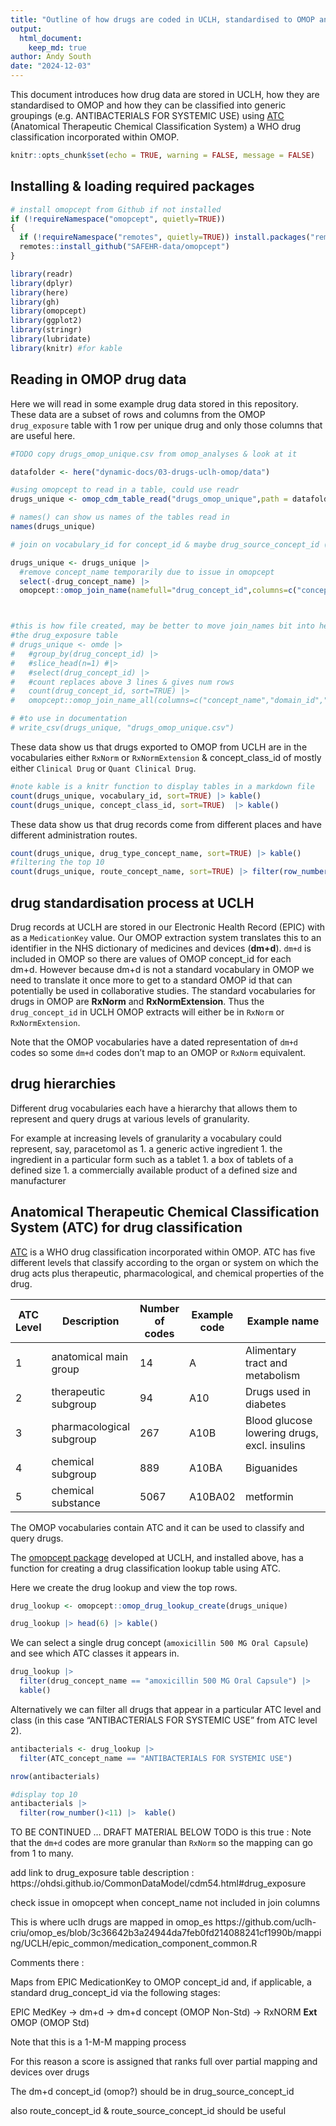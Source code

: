 ```yaml
---
title: "Outline of how drugs are coded in UCLH, standardised to OMOP and can be classified using ATC"
output:
  html_document:
    keep_md: true
author: Andy South
date: "2024-12-03"
---
```


<!-- *.md is generated from `*.Rmd` in /dynamic-docs/, to update edit `*.Rmd`, re-knit, copy `*.md` & the `*_files` folder to root, delete YAML header so it displays better in Github, don't delete `.html` because that will delete folder and images used by the md. We can automate this process later. -->


This document introduces how drug data are stored in UCLH, how they are standardised to OMOP and how they can be classified into generic groupings (e.g. ANTIBACTERIALS FOR SYSTEMIC USE) using [ATC](https://www.nlm.nih.gov/research/umls/rxnorm/sourcereleasedocs/atc.html) (Anatomical Therapeutic Chemical Classification System) a WHO drug classification incorporated within OMOP.  

```r
knitr::opts_chunk$set(echo = TRUE, warning = FALSE, message = FALSE)
```

## Installing & loading required packages
```r

# install omopcept from Github if not installed
if (!requireNamespace("omopcept", quietly=TRUE)) 
{
  if (!requireNamespace("remotes", quietly=TRUE)) install.packages("remotes")
  remotes::install_github("SAFEHR-data/omopcept")
}

library(readr)
library(dplyr)
library(here)
library(gh)
library(omopcept)
library(ggplot2)
library(stringr)
library(lubridate)
library(knitr) #for kable

```

## Reading in OMOP drug data 

Here we will read in some example drug data stored in this repository. These data are a subset of rows and columns from the OMOP `drug_exposure` table with 1 row per unique drug and only those columns that are useful here.


```r

#TODO copy drugs_omop_unique.csv from omop_analyses & look at it

datafolder <- here("dynamic-docs/03-drugs-uclh-omop/data")

#using omopcept to read in a table, could use readr
drugs_unique <- omop_cdm_table_read("drugs_omop_unique",path = datafolder, filetype = "csv")

# names() can show us names of the tables read in
names(drugs_unique)

# join on vocabulary_id for concept_id & maybe drug_source_concept_id (expect all to be dm+d)

drugs_unique <- drugs_unique |> 
  #remove concept_name temporarily due to issue in omopcept
  select(-drug_concept_name) |> 
  omopcept::omop_join_name(namefull="drug_concept_id",columns=c("concept_name","domain_id","vocabulary_id","concept_class_id"))



#this is how file created, may be better to move join_names bit into here & make the data file closer to
#the drug_exposure table
# drugs_unique <- omde |> 
#   #group_by(drug_concept_id) |> 
#   #slice_head(n=1) #|> 
#   #select(drug_concept_id) |> 
#   #count replaces above 3 lines & gives num rows
#   count(drug_concept_id, sort=TRUE) |> 
#   omopcept::omop_join_name_all(columns=c("concept_name","domain_id","vocabulary_id","concept_class_id"))

# #to use in documentation
# write_csv(drugs_unique, "drugs_omop_unique.csv")

```


These data show us that drugs exported to OMOP from UCLH are in the vocabularies either `RxNorm` or `RxNormExtension` & concept_class_id of mostly either `Clinical Drug` or `Quant Clinical Drug`.

```r

#note kable is a knitr function to display tables in a markdown file
count(drugs_unique, vocabulary_id, sort=TRUE) |> kable()
count(drugs_unique, concept_class_id, sort=TRUE)  |> kable()

```

These data show us that drug records come from different places and have different administration routes.

```r

count(drugs_unique, drug_type_concept_name, sort=TRUE) |> kable()
#filtering the top 10
count(drugs_unique, route_concept_name, sort=TRUE) |> filter(row_number()<11) |>  kable()

```

## drug standardisation process at UCLH

Drug records at UCLH are stored in our Electronic Health Record (EPIC) with as a `MedicationKey` value. Our OMOP extraction system translates this to an identifier in the NHS dictionary of medicines and devices (**dm+d**). `dm+d` is included in OMOP so there are values of OMOP concept_id for each dm+d. However because dm+d is not a standard vocabulary in OMOP we need to translate it once more to get to a standard OMOP id that can potentially be used in collaborative studies. The standard vocabularies for drugs in OMOP are **RxNorm** and **RxNormExtension**. Thus the `drug_concept_id` in UCLH OMOP extracts will either be in `RxNorm` or `RxNormExtension`.

Note that the OMOP vocabularies have a dated representation of `dm+d` codes so some `dm+d` codes don't map to an OMOP or `RxNorm` equivalent.

## drug hierarchies

Different drug vocabularies each have a hierarchy that allows them to represent and query drugs at various levels of granularity. 

For example at increasing levels of granularity a vocabulary could represent, say, paracetomol as
1. a generic active ingredient
1. the ingredient in a particular form such as a tablet
1. a box of tablets of a defined size
1. a commercially available product of a defined size and manufacturer


## Anatomical Therapeutic Chemical Classification System (ATC) for drug classification

[ATC](https://www.nlm.nih.gov/research/umls/rxnorm/sourcereleasedocs/atc.html) is a WHO drug classification incorporated within OMOP. ATC has five different levels that classify according to the organ or system on which the drug acts plus therapeutic, pharmacological, and chemical properties of the drug. 	
	
ATC Level | Description | Number of codes | Example code | Example name
--|-----|---|-----|-----------------
1 |anatomical main group|14|A|Alimentary tract and metabolism
2 |therapeutic subgroup|94|A10|Drugs used in diabetes
3 |pharmacological subgroup|267|A10B|Blood glucose lowering drugs, excl. insulins
4 |chemical subgroup|889|A10BA|Biguanides
5 |chemical substance|5067|A10BA02|metformin

The OMOP vocabularies contain ATC and it can be used to classify and query drugs.
	
The [omopcept package](https://github.com/SAFEHR-data/omopcept) developed at UCLH, and installed above, has a function for creating a drug classification lookup table using ATC.	

Here we create the drug lookup and view the top rows.
	
```r

drug_lookup <- omopcept::omop_drug_lookup_create(drugs_unique)

drug_lookup |> head(6) |> kable()  

```
	
We can select a single drug concept (`amoxicillin 500 MG Oral Capsule`) and see which ATC classes it appears in.	

```r

drug_lookup |> 
  filter(drug_concept_name == "amoxicillin 500 MG Oral Capsule") |> 
  kable()  

```

Alternatively we can filter all drugs that appear in a particular ATC level and class (in this case "ANTIBACTERIALS FOR SYSTEMIC USE" from ATC level 2). 

```r

antibacterials <- drug_lookup |> 
  filter(ATC_concept_name == "ANTIBACTERIALS FOR SYSTEMIC USE") 

nrow(antibacterials)

#display top 10
antibacterials |> 
  filter(row_number()<11) |>  kable()


```


TO BE CONTINUED ...
DRAFT MATERIAL BELOW
TODO 
is this true : Note that the `dm+d` codes are more granular than `RxNorm` so the mapping can go from 1 to many.

add link to drug_exposure table description :
https://ohdsi.github.io/CommonDataModel/cdm54.html#drug_exposure

check issue in omopcept when concept_name not included in join columns

This is where uclh drugs are mapped in omop_es
https://github.com/uclh-criu/omop_es/blob/3c36642b3a24944da7feb0fd214088241cf1990b/mapping/UCLH/epic_common/medication_component_common.R

Comments there : 

Maps from EPIC MedicationKey to OMOP concept_id and, if applicable, a standard drug_concept_id via the following stages:

EPIC MedKey -> dm+d -> dm+d concept (OMOP Non-Std) -> RxNORM **Ext** OMOP (OMOP Std)

Note that this is a 1-M-M mapping process

For this reason a score is assigned that ranks full over partial mapping and devices over drugs

The dm+d concept_id (omop?) should be in drug_source_concept_id

also route_concept_id & route_source_concept_id should be useful

